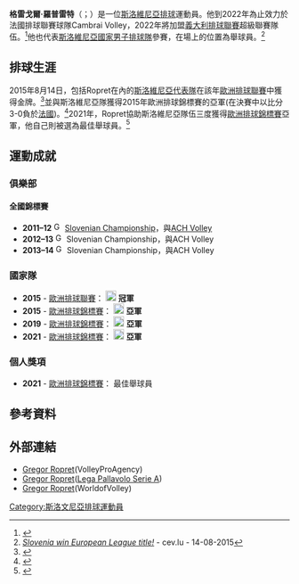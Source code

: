 {{Infobox volleyball biography
| name           = Gregor Ropret
| image          = Gregor Ropret (Legavolley 2016).jpg
| image_size     = 
| alt            = 
| caption        = Ropret於2016年
| nationality    = {{SLO}}
| birth_date     = {{Birth date and age|1989|3|1|df=y}}
| birth_place    = 南斯拉夫[[盧比安納|盧比安納]]
| height         = {{height|m=1.92|precision=0}}
| weight         = {{convert|89|kg|lb|abbr=on}}
| spike          = {{convert|340|cm|abbr=on}}
| block          = {{convert|322|cm|abbr=on}}
| position       = 舉球員(Setter)
| currentclub    = {{link-en|Sir Safety Umbria Volley}}
| currentnumber  = 16(國家隊)
| years          = 2008–2011<br>2011–2014<br>2014–2016<br>2016<br>2016–2017<br>2017–2018<br>2018–2020<br>2020–2021<br>2021–2022<br>2022–
| teams          = [[OK_Kamnik|Calcit Kamnik]]<br>[[ACH_Volley|ACH Volley]]<br>[[Hypo_Tirol_Innsbruck|Hypo Tirol Innsbruck]]<br>[[Pallavolo_Molfetta|Exprivia Molfetta]]<br>Afyon Belediye Yüntaş<br>VK ČEZ Karlovarsko<br>Nantes Rezé Métropole<br>[[ACH_Volley|ACH Volley]]<br>Cambrai Volley<br>{{link-en|Sir Safety Umbria Volley}}
| nationalyears  = 2008–
| nationalteam   = [[斯洛維尼亞國家男子排球隊|斯洛維尼亞]]
| medaltemplates =
{{MedalSport | 男子[[排球|排球]] }}
{{MedalCountry | {{vb|SLO}} }}
{{MedalCompetition|[[歐洲男子排球錦標賽|歐洲排球錦標賽]]}}
{{MedalSilver|[[2015年歐洲男子排球錦標賽|2015 保加利亞/義大利]]|團隊}}
{{MedalSilver|[[2019年歐洲男子排球錦標賽|2019 法國/斯洛維尼亞/比利時/荷蘭]]|團隊}}
{{MedalSilver|[[2021年歐洲男子排球錦標賽|2021 波蘭/捷克/愛沙尼亞/芬蘭]]|團隊}}
{{MedalCompetition|[[歐洲排球聯賽|歐洲排球聯賽]]}}
{{MedalGold|[[歐洲排球聯賽|2015 波蘭]]|團隊}}
{{MedalCompetition | [[地中海運動會|地中海運動會]] }}
{{MedalBronze | [[2009年地中海運動會|2009 佩斯卡拉]] | 團隊 }}
}}
'''格雷戈爾·羅普雷特'''（{{lang-sl|Gregor Ropret}}；{{bd|1989年|3月1日}}）是一位[[斯洛維尼亞|斯洛維尼亞]][[排球|排球]]運動員。他到2022年為止效力於法國排球聯賽球隊Cambrai Volley，2022年將加盟[[義大利排球聯賽|義大利排球聯賽]]超級聯賽隊伍{{link-en|Sir Safety Umbria Volley}}。<ref>{{cite web |url=https://www.sirsafetyperugia.it/new/puntellata-la-regia-con-lacquisto-di-gregor-ropret |title=''PUNTELLATA LA REGIA CON L’ACQUISTO DI GREGOR ROPRET! |website=sirsafetyperugia.it |access-date=2022-06-27 |archive-date= |archive-url=|dead-url=no }}</ref>他也代表[[斯洛維尼亞國家男子排球隊|斯洛維尼亞國家男子排球隊]]參賽，在場上的位置為舉球員。<ref>[http://www.cev.lu/Competition-Area/CompetitionNews.aspx?NewsID=21056&ID=814 ''Slovenia win European League title! ''] {{Wayback|url=http://www.cev.lu/Competition-Area/CompetitionNews.aspx?NewsID=21056&ID=814 |date=20150919190646 }} - cev.lu - 14-08-2015</ref>

==排球生涯==
2015年8月14日，包括Ropret在內的[[斯洛維尼亞國家男子排球隊|斯洛維尼亞代表隊]]在該年[[歐洲排球聯賽|歐洲排球聯賽]]中獲得金牌。<ref>{{cite web |url=https://www-old.cev.eu/Competition-Area/CompetitionNews.aspx?NewsID=21056&ID=814 |title=Slovenia win European League title! |work=cev.eu |date=14 August 2015 |access-date=7 May 2020}}</ref>並與斯洛維尼亞隊獲得2015年歐洲排球錦標賽的亞軍(在決賽中以比分3-0負於[[法國國家男子排球隊|法國]])。<ref>{{cite web |url=https://www-old.cev.eu/News.aspx?NewsID=21550&ID=5 |title=France celebrate historic European crown, Slovenia happy with silver |work=cev.eu |date=18 October 2015 |access-date=7 May 2020}}</ref>2021年，Ropret協助斯洛維尼亞隊伍三度獲得[[2021年歐洲男子排球錦標賽|歐洲排球錦標賽]]亞軍，他自己則被選為最佳舉球員。<ref>{{cite web |url=https://eurovolley.cev.eu/en/articles/2021-men/fans-clear-on-eurovolley-men-all-star-team/ |title=Fans clear on EuroVolley men All Star team |publisher=[[歐洲排球聯合會|CEV]] |date=23 September 2021 |accessdate=23 September 2021}}</ref>

==運動成就==
===俱樂部===
====全國錦標賽====
* '''2011–12''' [[File:Gold_medal_with_cup.svg|16px]] [[Slovenian_Volleyball_League|Slovenian Championship]]，與[[ACH_Volley|ACH Volley]]
* '''2012–13''' [[File:Gold_medal_with_cup.svg|16px]] Slovenian Championship，與ACH Volley
* '''2013–14''' [[File:Gold_medal_with_cup.svg|16px]] Slovenian Championship，與ACH Volley

===國家隊===
* '''2015''' - [[歐洲排球聯賽|歐洲排球聯賽]]： [[File:Gold_medal_with_cup.svg|19px]] '''冠軍'''
* '''2015''' - [[2015年歐洲男子排球錦標賽|歐洲排球錦標賽]]： [[File:Silver_medal_with_cup.svg|19px]] '''亞軍'''
* '''2019''' - [[2019年歐洲男子排球錦標賽|歐洲排球錦標賽]]： [[File:Silver_medal_with_cup.svg|19px]] '''亞軍'''
* '''2021''' - [[2021年歐洲男子排球錦標賽|歐洲排球錦標賽]]： [[File:Silver_medal_with_cup.svg|19px]] '''亞軍'''

===個人獎項===
* '''2021''' - [[2021年歐洲男子排球錦標賽|歐洲排球錦標賽]]： 最佳舉球員

==參考資料== 
{{reflist}}

==外部連結==
* [http://www.volleyproagency.com/eng/2013/03/19/gregor-ropret-2/ Gregor Ropret](VolleyProAgency)
* [https://www.legavolley.it/player/ROP-GRE-89 Gregor Ropret]([[Lega_Pallavolo_Serie_A|Lega Pallavolo Serie A]])
* [https://worldofvolley.com/wov-community/players/1071.html Gregor Ropret](WorldofVolley)

[[Category:斯洛文尼亞排球運動員|Category:斯洛文尼亞排球運動員]]